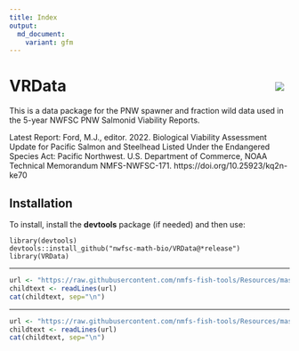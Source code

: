 ```yaml
---
title: Index
output: 
  md_document:
    variant: gfm
---
```


<!-- index.md is generated from Index.Rmd. Please edit that file -->

# VRData <img src="man/figures/logohex.png" align="right" style="padding: 10px"/>

This is a data package for the PNW spawner and fraction wild data used in the 5-year NWFSC PNW Salmonid Viability Reports.

Latest Report: Ford, M.J., editor. 2022. Biological Viability Assessment Update for Pacific Salmon and Steelhead Listed Under the Endangered Species Act: Pacific Northwest. U.S. Department of Commerce, NOAA Technical Memorandum NMFS-NWFSC-171. https://doi.org/10.25923/kq2n-ke70

## Installation

To install, install the **devtools** package (if needed) and then use:
```
library(devtools)
devtools::install_github("nwfsc-math-bio/VRData@*release")
library(VRData)
```

****

```r
url <- "https://raw.githubusercontent.com/nmfs-fish-tools/Resources/master/Disclaimer.md"
childtext <- readLines(url)
cat(childtext, sep="\n")
```

****

```r
url <- "https://raw.githubusercontent.com/nmfs-fish-tools/Resources/master/footer.md" 
childtext <- readLines(url)
cat(childtext, sep="\n")
```